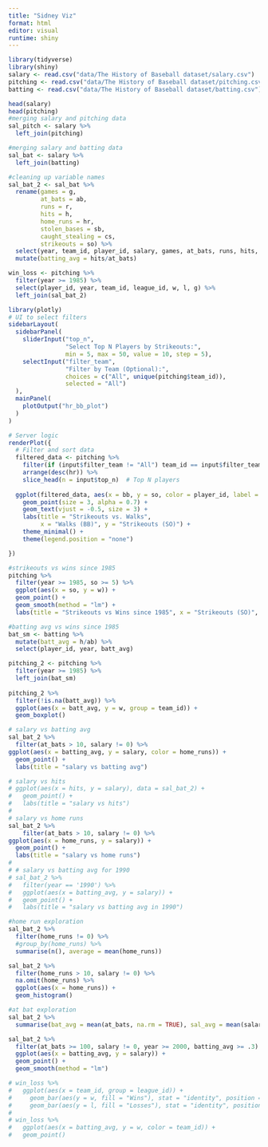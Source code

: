 ```yaml
---
title: "Sidney Viz"
format: html
editor: visual
runtime: shiny
---
```



```r
library(tidyverse)
library(shiny)
salary <- read.csv("data/The History of Baseball dataset/salary.csv")
pitching <- read.csv("data/The History of Baseball dataset/pitching.csv")
batting <- read.csv("data/The History of Baseball dataset/batting.csv")
```

```r
head(salary)
head(pitching)
#merging salary and pitching data
sal_pitch <- salary %>% 
  left_join(pitching)

#merging salary and batting data
sal_bat <- salary %>% 
  left_join(batting)

#cleaning up variable names
sal_bat_2 <- sal_bat %>% 
  rename(games = g,
         at_bats = ab,
         runs = r,
         hits = h,
         home_runs = hr,
         stolen_bases = sb,
         caught_stealing = cs,
         strikeouts = so) %>% 
  select(year, team_id, player_id, salary, games, at_bats, runs, hits, double, triple, home_runs, stolen_bases, caught_stealing, strikeouts) %>% 
  mutate(batting_avg = hits/at_bats)

win_loss <- pitching %>% 
  filter(year >= 1985) %>% 
  select(player_id, year, team_id, league_id, w, l, g) %>% 
  left_join(sal_bat_2)
```

```r
library(plotly)
# UI to select filters
sidebarLayout(
  sidebarPanel(
    sliderInput("top_n", 
                "Select Top N Players by Strikeouts:", 
                min = 5, max = 50, value = 10, step = 5),
    selectInput("filter_team", 
                "Filter by Team (Optional):", 
                choices = c("All", unique(pitching$team_id)), 
                selected = "All")
  ),
  mainPanel(
    plotOutput("hr_bb_plot")
  )
)

# Server logic
renderPlot({
  # Filter and sort data
  filtered_data <- pitching %>%
    filter(if (input$filter_team != "All") team_id == input$filter_team else TRUE) %>%
    arrange(desc(hr)) %>%
    slice_head(n = input$top_n)  # Top N players
  
  ggplot(filtered_data, aes(x = bb, y = so, color = player_id, label = player_id)) +
    geom_point(size = 3, alpha = 0.7) +
    geom_text(vjust = -0.5, size = 3) +
    labs(title = "Strikeouts vs. Walks", 
         x = "Walks (BB)", y = "Strikeouts (SO)") +
    theme_minimal() +
    theme(legend.position = "none")

})
```

```r
#strikeouts vs wins since 1985
pitching %>% 
  filter(year >= 1985, so >= 5) %>% 
  ggplot(aes(x = so, y = w)) +
  geom_point() +
  geom_smooth(method = "lm") +
  labs(title = "Strikeouts vs Wins since 1985", x = "Strikeouts (SO)", y = "Wins (W)")
```

```r
#batting avg vs wins since 1985
bat_sm <- batting %>% 
  mutate(batt_avg = h/ab) %>% 
  select(player_id, year, batt_avg)

pitching_2 <- pitching %>% 
  filter(year >= 1985) %>% 
  left_join(bat_sm)
  
pitching_2 %>% 
  filter(!is.na(batt_avg)) %>% 
  ggplot(aes(x = batt_avg, y = w, group = team_id)) +
  geom_boxplot()
```



```r
# salary vs batting avg
sal_bat_2 %>% 
  filter(at_bats > 10, salary != 0) %>% 
ggplot(aes(x = batting_avg, y = salary, color = home_runs)) +
  geom_point() +
  labs(title = "salary vs batting avg")

# salary vs hits
# ggplot(aes(x = hits, y = salary), data = sal_bat_2) +
#   geom_point() +
#   labs(title = "salary vs hits")
# 
# salary vs home runs
sal_bat_2 %>% 
    filter(at_bats > 10, salary != 0) %>% 
ggplot(aes(x = home_runs, y = salary)) +
  geom_point() +
  labs(title = "salary vs home runs")
# 
# # salary vs batting avg for 1990
# sal_bat_2 %>% 
#   filter(year == '1990') %>% 
#   ggplot(aes(x = batting_avg, y = salary)) +
#   geom_point() +
#   labs(title = "salary vs batting avg in 1990")
```

```r
#home run exploration
sal_bat_2 %>%
  filter(home_runs != 0) %>% 
  #group_by(home_runs) %>% 
  summarise(n(), average = mean(home_runs))

sal_bat_2 %>% 
  filter(home_runs > 10, salary != 0) %>% 
  na.omit(home_runs) %>% 
  ggplot(aes(x = home_runs)) +
  geom_histogram()
```
```r
#at bat exploration
sal_bat_2 %>% 
  summarise(bat_avg = mean(at_bats, na.rm = TRUE), sal_avg = mean(salary, na.rm = TRUE))

sal_bat_2 %>% 
  filter(at_bats >= 100, salary != 0, year >= 2000, batting_avg >= .3) %>% 
  ggplot(aes(x = batting_avg, y = salary)) +
  geom_point() +
  geom_smooth(method = "lm")
```


```r
# win_loss %>%
#   ggplot(aes(x = team_id, group = league_id)) +
#     geom_bar(aes(y = w, fill = "Wins"), stat = "identity", position = "dodge",alpha = 0.4) +
#     geom_bar(aes(y = l, fill = "Losses"), stat = "identity", position = "dodge",alpha = 0.4)
# 
# win_loss %>% 
#   ggplot(aes(x = batting_avg, y = w, color = team_id)) +
#   geom_point()
```

